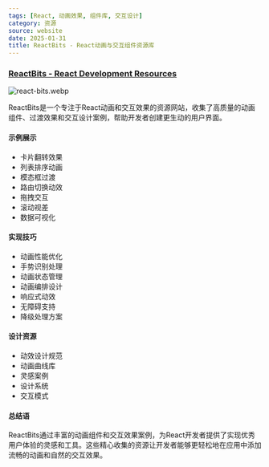 ```yaml
---
tags: [React, 动画效果, 组件库, 交互设计]
category: 资源
source: website
date: 2025-01-31
title: ReactBits - React动画与交互组件资源库
---
```


### [ReactBits - React Development Resources](https://www.reactbits.dev/)

![react-bits.webp](https://img.mengpeng.tech/i/2025/02/07/67a5efb759832.webp)

ReactBits是一个专注于React动画和交互效果的资源网站，收集了高质量的动画组件、过渡效果和交互设计案例，帮助开发者创建更生动的用户界面。

#### 示例展示

- 卡片翻转效果
- 列表排序动画
- 模态框过渡
- 路由切换动效
- 拖拽交互
- 滚动视差
- 数据可视化

#### 实现技巧
- 动画性能优化
- 手势识别处理
- 动画状态管理
- 动画编排设计
- 响应式动效
- 无障碍支持
- 降级处理方案

#### 设计资源
- 动效设计规范
- 动画曲线库
- 灵感案例
- 设计系统
- 交互模式

#### 总结语

ReactBits通过丰富的动画组件和交互效果案例，为React开发者提供了实现优秀用户体验的灵感和工具。这些精心收集的资源让开发者能够更轻松地在应用中添加流畅的动画和自然的交互效果。 